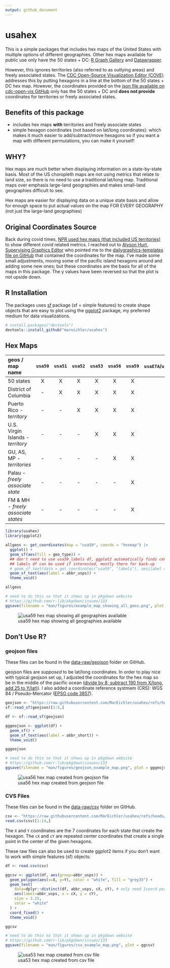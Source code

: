 ```yaml
---
output: github_document
---
```


# usahex

This is a simple packages that includes hex maps of the United States with multiple options of different geographies.  Other hex maps available for public use only have the 50 states + DC: [R Graph Gallery](https://r-graph-gallery.com/328-hexbin-map-of-the-usa.html) and [Datawrapper](https://www.datawrapper.de/basemaps/usa-states-hexagons.html).  

However, this ignores territories (also referred to as outlying areas) and freely associated states.  The [CDC Open-Source Visualization Editor (COVE)](https://www.cdc.gov/cove/data-visualization-types/hex-map.html) addresses this by putting hexagons in a line at the bottom of the 50 states + DC hex map. However, the coordinates provided on the [json file available on cdc-open-vis GitHub](https://github.com/CDCgov/cdc-open-viz/blob/main/packages/map/src/components/UsaMap/data/us-hex-topo.json) only has the 50 states + DC and **does not provide** coordinates for territories or freely associated states.


## Benefits of this package

- includes hex maps **with** territories and freely associate states
- simple hexagon coordinates (not based on lat/long coordinates): which makes it much easier to add/subtract/move hexagons so if you want a map with different permutations, you can make it yourself! 


## WHY? 

Hex maps are much better when displaying information on a state-by-state basis.  Most of the US choropleth maps are not using metrics that relate to land size, so there is no need to use a traditional lat/long map.  Traditional maps over emphasis large-land geographies and makes small-land geographies difficult to see.   

Hex maps are easier for displaying data on a unique state basis and allow for enough space to put actual values on the map FOR EVERY GEOGRAPHY (not just the large-land geographies)


## Original Coordinates Source  


Back during covid times, [NPR used hex maps (that included US territories)](https://www.npr.org/2021/12/27/1068303629/covid-19-omicron-maps-data-states) to show different covid related metrics.  I reached out to [Alyson Hurt, Supervising Graphics Editor](https://www.npr.org/people/348735573/alyson-hurt) who pointed me to the [dailygraphics-templates file on GitHub](https://github.com/nprapps/dailygraphics-templates/blob/129967a4ae36f14cf299f434f9814f7314a00cde/state_grid_map/index.html#L49-L110) that contained the coordinates for the map.  I've made some small adjustments, moving some of the pacific island hexagons around and adding some new ones; but these coordinates are the basis for all of the maps in this package.  The y values have been reversed so that the plot is not upside down. 


## R Installation 

The packages uses [sf](https://r-spatial.github.io/sf/) package (sf = simple features) to create shape objects that are easy to plot using the [ggplot2](https://ggplot2.tidyverse.org/) package, my preferred medium for data visualizations.    

```r
# install.packages("devtools")
devtools::install_github("mareichler/usahex")
```

## Hex Maps 

| geos / map name              |`usa50`|`usa51`|`usa52`|`usa53`|`usa56`|`usa59`|`usaETA`/`usaETAregions`| 
|:------------                 |:-----:|:-----:|:-----:|:-----:|:-----:|:-----:|:-----:|
| 50 states                    | X     | X     | X     | X     | X     | X     | X     |
| District of Columbia         | -     | X     | X     | X     | X     | X     | X     |
| Puerto Rico - *territory*     | -    | -     | X     | X     | X     | X     | X     |
| U.S. Virgin Islands - *territory*  |-| -     | -     | X     | X     | X     | X     |
| GU, AS, MP - *territories*         |-| -     | -     | -     | X     | X     | X     |
| Palau - *freely associate state*   |-| -     | -     | -     | -     | X     | X     |
| FM & MH - *freely associate states*|-| -     | -     | -     | -     | X     | -     |



```r
library(usahex)
library(ggplot2)
```


```r
allgeos <- get_coordinates(map = "usa59", coords = "hexmap") |> 
  ggplot() + 
  geom_sf(aes(fill = geo_type)) + 
  ## don't need to use usa59_labels df, ggplot2 automatically finds center 
  ## labels df can be used if interested, mostly there for back-up 
  # geom_sf_text(data = get_coordinates("usa59", "labels"), aes(label = abbr_usps)) + 
  geom_sf_text(aes(label = abbr_usps)) + 
  theme_void()
```

```r
allgeos
```

```r
# need to do this so that it shows up in pkgdown website 
# https://github.com/r-lib/pkgdown/issues/133
ggsave(filename = "man/figures/example_map_showing_all_geos.png", plot = allgeos)
```

![usa59 hex map showing all geographies available](man/figures/example_map_showing_all_geos.png)





## Don't Use R? 

### geojson files 

These files can be found in the [data-raw/geojson](https://github.com/MarEichler/usahex/tree/main/data-raw/geojson) folder on GitHub. 

geojson files are *supposed* to be lat/long coordinates.  In order to play nice with typical geojson set up, I adjusted the coordinates for the hex map so be in the middle of the pacific ocean ([divide by 8; subtract 190 from X/long, add 25 to Y/lat)](https://github.com/MarEichler/usahex/blob/6f1aec363c984bb4683784836305d8b1cda6e236/data-raw/create_data.R#L333)).  I also added a coordinate reference systmem (CRS): WGS 84 / Pseudo-Mercator ([EPSG code 3857](https://epsg.io/3857)).  

```r
geojson <- "https://raw.githubusercontent.com/MarEichler/usahex/refs/heads/main/data-raw/geojson/usa56.geojson"
sf::read_sf(geojson)[1:5,]
```

```r
df <- sf::read_sf(geojson) 

gggeojson <- ggplot(df) + 
  geom_sf() +
  geom_sf_text(aes(label = abbr_short)) + 
  theme_void()
```

```r
gggeojson
```

```r
# need to do this so that it shows up in pkgdown website 
# https://github.com/r-lib/pkgdown/issues/133
ggsave(filename = "man/figures/geojson_example_map.png", plot = gggeojson)
```

![usa56 hex map created from geojson file](man/figures/geojson_example_map.png)


### CVS Files 

These files can be found in the [data-raw/csv](https://github.com/MarEichler/usahex/tree/main/data-raw/csv) folder on GitHub.   


```r
csv <- "https://raw.githubusercontent.com/MarEichler/usahex/refs/heads/main/data-raw/csv/usa53.csv"
read.csv(csv)[1:14,]
```

The `X` and `Y` coordinates are the 7 coordinates for each state that create the hexagon.  The `cX` and `cY` are repeated center coordinates that create a single point in the center of the given hexagons.  

These raw files can also be used to create ggplot2 items if you don't want to work with simple features (sf) objects: 

```r
df <- read.csv(csv) 

ggcsv <- ggplot(df, aes(group=abbr_usps)) +
  geom_polygon(aes(x=X, y=Y), color = "white", fill = "grey35") +
  geom_text(
    data=dplyr::distinct(df, abbr_usps, cX, cY), # only need 1coord per state
    aes(label=abbr_usps, x = cX, y = cY), 
    size = 3.25, 
    color = "white"
  ) +
  coord_fixed() + 
  theme_void() 
```

```r
ggcsv
```

```r
# need to do this so that it shows up in pkgdown website 
# https://github.com/r-lib/pkgdown/issues/133
ggsave(filename = "man/figures/csv_example_map.png", plot = ggcsv)
```

![usa53 hex map created from csv file](man/figures/csv_example_map.png)


